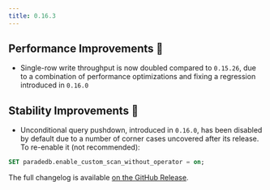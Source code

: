 ```yaml
---
title: 0.16.3
---
```


## Performance Improvements 🚀

- Single-row write throughput is now doubled compared to `0.15.26`, due to a combination of
  performance optimizations and fixing a regression introduced in `0.16.0`

## Stability Improvements 💪

- Unconditional query pushdown, introduced in `0.16.0`, has been disabled by default due to a number
  of corner cases uncovered after its release. To re-enable it (not recommended):

```sql
SET paradedb.enable_custom_scan_without_operator = on;
```

The full changelog is available [on the GitHub Release](https://github.com/paradedb/paradedb/releases/tag/v0.16.3).
